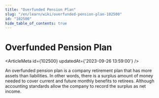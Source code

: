 ```yaml
---
title: "Overfunded Pension Plan"
slug: "/en/learn/wiki/overfunded-pension-plan-102500"
id: "102500"
hide_table_of_contents: true
---
```



# Overfunded Pension Plan

<ArticleMeta id={102500} updatedAt={'2023-09-26 13:59:00'} />
<div className='border-solid border-b border-t-0 my-4 border-[var(--ifm-color-gray-300)]' />

An overfunded pension plan is a company retirement plan that has more assets than liabilities. In other words, there is a surplus amount of money needed to cover current and future monthly benefits to retirees. Although accounting standards allow the company to record the surplus as net income.
